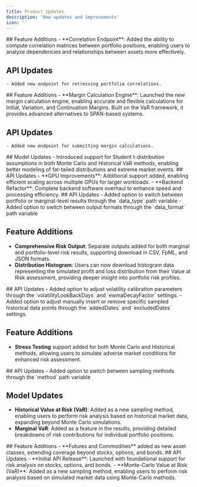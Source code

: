 ```yaml
---
title: Product Updates
description: 'New updates and improvements'
icon: ''
---
```


<Update label="December 28, 2024" description="v0.3.1">
  ## Feature Additions 
    - **Correlation Endpoint**: Added the ability to compute correlation matrices between portfolio positions, enabling users to analyze dependencies and relationships between assets more effectively.

  ## API Updates
    - Added new endpoint for retreiving portfolio correlations.
</Update>


<Update label="December 14, 2024" description="v0.3.0">
  ## Feature Additions 
    - **Margin Calculation Engine**: Launched the new margin calculation engine, enabling accurate and flexible calculations for Initial, Variation, and Continuation Margins. Built on the VaR framework, it provides advanced alternatives to SPAN-based systems.

  ## API Updates
    - Added new endpoint for submitting margin calculations.
</Update>


<Update label="November 25, 2024" description="v0.2.1">
  ## Model Updates
    - Introduced support for Student t-distribution assumptions in both Monte Carlo and Historical VaR methods, enabling better modeling of fat-tailed distributions and extreme market events.
</Update>


<Update label="November 05, 2024" description="v0.2.0">
  ## API Updates
   - **GPU Improvements**: Additional support added, enabling efficient scaling across multiple GPUs for larger workloads.
   - **Backend Refactor**: Complete backend software overhaul to enhance speed and processing efficiency.
</Update>


<Update label="November 01, 2024" description="v0.1.4">
  ## API Updates
   - Added option to switch between portfolio or marginal-level results through the `data_type` path variable
   - Added option to switch between output formats through the `data_format` path variable

  ## Feature Additions
   - **Comprehensive Risk Output**: Separate outputs added for both marginal and portfolio-level risk results, supporting download in CSV, FpML, and JSON formats.
   - **Distribution Histogram**: Users can now download histogram data representing the simulated profit and loss distribution from their Value at Risk assessment, providing deeper insight into portfolio risk profiles.
</Update>


<Update label="September 03, 2024" description="v0.1.3">
  ## API Updates
   - Added option to adjust volatility calibration parameters through the `volatilityLookBackDays` and `ewmaDecayFactor` settings.
   - Added option to adjust manually insert or remove specific sampled historical data points through the `addedDates` and `excludedDates` settings.

  ## Feature Additions
   - **Stress Testing** support added for both Monte Carlo and Historical methods, allowing users to simulate adverse market conditions for enhanced risk assessment.
</Update>


<Update label="October 22, 2024" description="v0.1.2">
  ## API Updates
   - Added option to switch between sampling methods through the `method` path variable

  ## Model Updates
   - **Historical Value at Risk (VaR)**: Added as a new sampling method, enabling users to perform risk analysis based on historical market data, expanding beyond Monte Carlo simulations.
   - **Marginal VaR**: Added as a feature in the results, providing detailed breakdowns of risk contributions for individual portfolio positions.
</Update>


<Update label="September 03, 2024" description="v0.1.1">
  ## Feature Additions
   - **Futures and Commodities** added as new asset classes, extending coverage beyond stocks, options, and bonds.
</Update>


<Update label="June 12, 2024" description="v0.1.0">
  ## API Updates
   - **Initial API Release**: Launched with foundational support for risk analysis on stocks, options, and bonds.
   - **Monte-Carlo Value at Risk (VaR)**: Added as a new sampling method, enabling users to perform risk analysis based on simulated market data using Monte-Carlo methods. 
</Update>